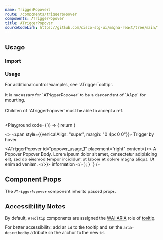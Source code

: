 ```yaml
---
name: TriggerPopovers
route: /components/triggerpopover
components: ATriggerPopover
title: ATriggerPopover
sourceCodeLink: https://github.com/cisco-sbg-ui/magna-react/tree/main/framework/components/ATriggerPopover
---
```


## Usage

### Import

<ComponentImport components="ATriggerPopover" />

### Usage

<AAlert dismissable={false} level="info">
  For additional control examples, see `ATriggerTooltip`.
</AAlert>

<br />
<br />

<AAlert dismissable={false}>
  It is necessary for `ATriggerPopover` to be a descendant of `AApp` for
  mounting.
</AAlert>

<br />
<br />

<AAlert dismissable={false}>
  Children of `ATriggerPopover` must be able to accept a ref.
</AAlert>

<br />
<br />

<Playground
  code={`() => {
return (

<>
<span style={{verticalAlign: "super", margin: "0 4px 0 0"}}>
  Trigger by hover
</span>

<ATriggerPopover
  id="popover_usage_1"
  placement="right"
  content={<>
      <ACardHeader>
        <ACardTitle>A Popover</ACardTitle>
      </ACardHeader>
      <ACardContent>
        Popover Body. Lorem ipsum dolor sit amet, consectetur adipisicing elit, sed
        do eiusmod tempor incididunt ut labore et dolore magna aliqua. Ut enim ad
        veniam.
      </ACardContent>
    </>}>
  <AIcon>information</AIcon>
</ATriggerPopover>
</>
); } `} />

## Component Props

The `ATriggerPopover` component inherits passed props.

<Props of="ATriggerPopover" />

## Accessibility Notes

By default, `ATooltip` components are assigned the [WAI-ARIA](https://www.w3.org/WAI/standards-guidelines/aria/) role of [tooltip](https://www.w3.org/TR/wai-aria/#tooltip).

For better accessibility: add an `id` to the tooltip and set the `aria-describedby` attribute on the anchor to the new `id`.
